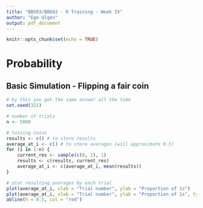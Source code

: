 ```yaml
---
title: "BB503/BB602 - R Training - Week IV"
author: "Ege Ulgen"
output: pdf_document
---
```


```r
knitr::opts_chunk$set(echo = TRUE)
```


# Probability

## Basic Simulation - Flipping a fair coin

```r
# by this you get the same answer all the time
set.seed(321)

# number of trials
n <- 5000

# tossing coins
results <- c() # to store results
average_at_i <- c() # to store averages (will approximate 0.5)
for (i in 1:n) {
    current_res <- sample(c(0, 1), 1)
    results <- c(results, current_res)
    average_at_i <- c(average_at_i, mean(results))
}

# plot resulting averages by each trial
plot(average_at_i, xlab = "Trial number", ylab = "Proportion of 1s")
plot(average_at_i, xlab = "Trial number", ylab = "Proportion of 1s", type = "l")
abline(h = 0.5, col = "red")
```
